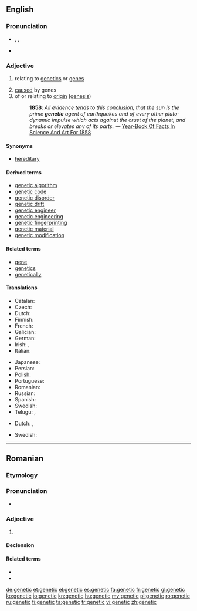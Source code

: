 {{also|genètic}}
==English==
{{wikipedia}}

===Pronunciation===
* {{enPR|jə-nĕt'ĭk}}, {{IPA|[d͡ʒəˈnetɪk]|[d͡ʒɪˈnetɪk]}}, {{SAMPA|/dZ@"netIk/}}
* {{rhymes|ɛtɪk}}

===Adjective===
{{en-adj|-}}

# {{genetics}} relating to [[genetics]] or [[gene]]s
# [[cause]]d by genes
# of or relating to [[origin]] ([[genesis]])
#: '''1858''': ''All evidence tends to this conclusion, that the sun is the prime '''genetic''' agent of earthquakes and of every other pluto-dynamic impulse which acts against the crust of the planet, and breaks or elevates any of its parts.'' — [http://books.google.com/books?id=NBo1AAAAMAAJ&pg=PA365 Year-Book Of Facts In Science And Art For 1858]

====Synonyms====
* [[hereditary]]

====Derived terms====
* [[genetic algorithm]]
* [[genetic code]]
* [[genetic disorder]]
* [[genetic drift]]
* [[genetic engineer]]
* [[genetic engineering]]
* [[genetic fingerprinting]]
* [[genetic material]]
* [[genetic modification]]

====Related terms====
* [[gene]]
* [[genetics]]
* [[genetically]]

====Translations====
{{trans-top|relating to genetics or genes}}
* Catalan: {{t|ca|genètic}}
* Czech: {{t+|cs|genetický|m}}
* Dutch: {{t|nl|genetisch}}
* Finnish: {{t-|fi|geneettinen}}
* French: {{t+|fr|génétique}}
* Galician: {{t-|gl|xenético|xs=Galician}}
* German: {{t+|de|genetisch}}
* Irish: {{t|ga|gineach}}, {{t|ga|géiniteach}}
* Italian: {{t-|it|genetico}}
{{trans-mid}}
* Japanese: {{t|ja|遺伝的|tr=identeki|sc=Jpan}}
* Persian: {{t|fa|تباری|tr=tabaari}}
* Polish: {{t|pl|genetyczny|m}}
* Portuguese: {{t-|pt|genético}}
* Romanian: {{t+|ro|genetic}}
* Russian: {{t+|ru|генетический}}
* Spanish: {{t|es|genético}}
* Swedish: {{t-|sv|genetik}}
* Telugu: {{t|te|జన్యు|tr=janyu}}, {{t|te|జన్యుపరమైన|tr=janyuparamaina}}
{{trans-bottom}}

{{trans-top|caused by genes}}
* Dutch: {{t|nl|genetisch}}, {{t|nl|erfelijk}}
{{trans-mid}}
* Swedish: {{t|sv|genetisk}}
{{trans-bottom}}

----

==Romanian==

===Etymology===
{{etyl|fr|ro}} {{term|génétique|lang=fr}}

===Pronunciation===
* {{IPA|[ʤeˈne.tik]|lang=ro}}

===Adjective===
{{ro-adj|4}}

# {{l|en|genetic}}

====Declension====
{{ro-adj-4}}

====Related terms====
* {{l|ro|genă}}
* {{l|ro|genetică}}

[[de:genetic]]
[[et:genetic]]
[[el:genetic]]
[[es:genetic]]
[[fa:genetic]]
[[fr:genetic]]
[[gl:genetic]]
[[ko:genetic]]
[[io:genetic]]
[[kn:genetic]]
[[hu:genetic]]
[[my:genetic]]
[[pl:genetic]]
[[ro:genetic]]
[[ru:genetic]]
[[fi:genetic]]
[[ta:genetic]]
[[tr:genetic]]
[[vi:genetic]]
[[zh:genetic]]